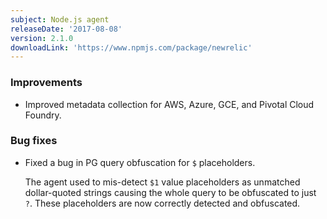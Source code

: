 ```yaml
---
subject: Node.js agent
releaseDate: '2017-08-08'
version: 2.1.0
downloadLink: 'https://www.npmjs.com/package/newrelic'
---
```


### Improvements

* Improved metadata collection for AWS, Azure, GCE, and Pivotal Cloud Foundry.

### Bug fixes

* Fixed a bug in PG query obfuscation for `$` placeholders.

  The agent used to mis-detect `$1` value placeholders as unmatched dollar-quoted strings causing the whole query to be obfuscated to just `?`. These placeholders are now correctly detected and obfuscated.
